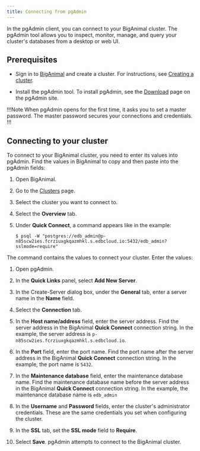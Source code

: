 ```yaml
---
title: Connecting from pgAdmin
---
```


In the pgAdmin client, you can connect to your BigAnimal cluster. The pgAdmin tool allows you to inspect, monitor, manage, and query your cluster's databases from a desktop or web UI.

## Prerequisites

- Sign in to [BigAnimal](portal.biganimal.com) and create a cluster. For instructions, see [Creating a cluster](../../getting_started/creating_a_cluster/). 

- Install the pgAdmin tool. To install pgAdmin, see the [Download](https://www.pgadmin.org/download/) page on the pgAdmin site. 

!!!Note
   When pgAdmin opens for the first time, it asks you to set a master password. The master password secures your connections and credentials. 
!!!

## Connecting to your cluster

To connect to your BigAnimal cluster, you need to enter its values into pgAdmin. Find the values in BigAnimal to copy and then paste into the pgAdmin fields:

1. Open BigAnimal.

1. Go to the [Clusters](https://portal.biganimal.com/clusters) page.

1. Select the cluster you want to connect to.

1. Select the **Overview** tab. 

1. Under **Quick Connect**, a command appears like in the example:

      ```shell
      $ psql -W "postgres://edb_admin@p-n85scw2ies.fcrziuxgkqazmhkl.s.edbcloud.io:5432/edb_admin?sslmode=require"
      ```

The command contains the values to connect your cluster. Enter the values:

1. Open pgAdmin.

1. In the **Quick Links** panel, select **Add New Server**. 

1. In the Create-Server dialog box, under the **General** tab, enter a server name in the **Name** field. 

1. Select the **Connection** tab.

1. In the **Host name/address** field, enter the server address. Find the server address in the BigAnimal **Quick Connect** connection string. In the example, the server address is `p-n85scw2ies.fcrziuxgkqazmhkl.s.edbcloud.io`. 

1. In the **Port** field, enter the port name. Find the port name after the server address in the BigAnimal **Quick Connect** connection string. In the example, the port name is `5432`.  

1. In the **Maintenance database** field, enter the maintenance database name. Find the maintenance database name before the server address in the BigAnimal **Quick Connect** connection string. In the example, the maintenance database name is `edb_admin`

1. In the **Username** and **Password** fields, enter the cluster's administrator credentials. These are the same credentials you set when configuring the cluster. 

1. In the **SSL** tab, set the **SSL mode** field to **Require**. 

1. Select **Save**. pgAdmin attempts to connect to the BigAnimal cluster. 
